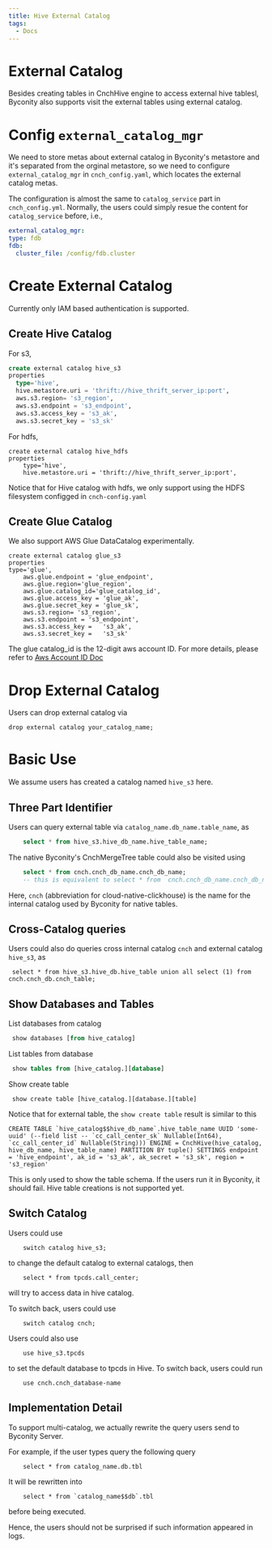 ```yaml
---
title: Hive External Catalog
tags:
  - Docs
---
```


# External Catalog
  Besides creating tables in CnchHive engine to access external hive tablesl, Byconity also supports visit the external tables using external catalog. 

# Config `external_catalog_mgr`
  We need to store metas about external catalog in Byconity's metastore and it's separated from the orginal metastore, so we need to configure `external_catalog_mgr` in `cnch_config.yaml`, which locates the external catalog metas.
  
  The configuration is almost the same to `catalog_service` part in `cnch_config.yml`.
  Normally, the users could simply resue the content for `catalog_service` before, i.e.,
  ```yaml
  external_catalog_mgr:
  type: fdb
  fdb:
    cluster_file: /config/fdb.cluster
  ``` 

# Create External Catalog
  Currently only IAM based authentication is supported.
## Create Hive Catalog
For s3, 
  ```sql
create external catalog hive_s3
properties
    type='hive',
    hive.metastore.uri = 'thrift://hive_thrift_server_ip:port',
    aws.s3.region= 's3_region',
    aws.s3.endpoint = 's3_endpoint',
    aws.s3.access_key = 's3_ak',
    aws.s3.secret_key = 's3_sk'
  ```
For hdfs,
```
create external catalog hive_hdfs
properties
    type='hive',
    hive.metastore.uri = 'thrift://hive_thrift_server_ip:port',
```

Notice that for Hive catalog with hdfs, we only support using the HDFS filesystem configged in `cnch-config.yaml` 


## Create Glue Catalog
We also support AWS Glue DataCatalog experimentally.

```
create external catalog glue_s3
properties
type='glue',
    aws.glue.endpoint = 'glue_endpoint',
    aws.glue.region='glue_region',
    aws.glue.catalog_id='glue_catalog_id',
    aws.glue.access_key = 'glue_ak',
    aws.glue.secret_key = 'glue_sk',
    aws.s3.region= 's3_region',
    aws.s3.endpoint = 's3_endpoint',
    aws.s3.access_key =   's3_ak',
    aws.s3.secret_key =   's3_sk'

```
The glue catalog_id is the 12-digit aws account ID. For more details, please refer to [Aws Account ID Doc](https://repost.aws/questions/QUWxpW7KY7RsCj2ttURvb7jQ/get-glue-data-catalog-name-id)

# Drop External Catalog
Users can drop external catalog via
```
drop external catalog your_catalog_name;
```

# Basic Use
We assume users has created a catalog named `hive_s3` here.
## Three Part Identifier
Users can query external table via `catalog_name.db_name.table_name`, as
```sql
    select * from hive_s3.hive_db_name.hive_table_name;
```


The native Byconity's CnchMergeTree table could also be visited using
```sql
    select * from cnch.cnch_db_name.cnch_db_name;
    -- this is equivalent to select * from  cnch.cnch_db_name.cnch_db_name; 
```
Here, `cnch` (abbreviation for cloud-native-clickhouse) is the name for the internal catalog used by Byconity for native tables.

## Cross-Catalog queries

Users could also do queries cross internal catalog `cnch` and external catalog `hive_s3`, as
```
 select * from hive_s3.hive_db.hive_table union all select (1) from cnch.cnch_db.cnch_table;
```

## Show Databases and Tables
List databases from catalog 
```sql
 show databases [from hive_catalog]
```
List tables from database 
```sql
 show tables from [hive_catalog.][database]
```
Show create table
```
 show create table [hive_catalog.][database.][table]
```
Notice that for external table, the `show create table` result is similar to this
```
CREATE TABLE `hive_catalog$$hive_db_name`.hive_table_name UUID 'some-uuid' (--field list -- `cc_call_center_sk` Nullable(Int64), `cc_call_center_id` Nullable(String))) ENGINE = CnchHive(hive_catalog, hive_db_name, hive_table_name) PARTITION BY tuple() SETTINGS endpoint = 'hive_endpoint', ak_id = 's3_ak', ak_secret = 's3_sk', region = 's3_region'
```
This is only used to show the table schema. If the users run it in Byconity, it should fail. Hive table creations is not supported yet.
## Switch Catalog
Users could use 
``` 
    switch catalog hive_s3;
```
to change the default catalog to external catalogs, then 
```
    select * from tpcds.call_center;
```
will try to access data in hive catalog. 

To switch back, users could use
```
    switch catalog cnch;
```

Users could also use 
```
    use hive_s3.tpcds
```
to set the default database to tpcds in Hive.
To switch back, users could run
```
    use cnch.cnch_database-name
```

## Implementation Detail
To support multi-catalog, we actually rewrite the query users send to Byconity Server.

For example, if the user types query the following query

```
    select * from catalog_name.db.tbl
```

It will be rewritten into 
```
    select * from `catalog_name$$db`.tbl
```
before being executed.

Hence, the users should not be surprised if such information appeared in logs.